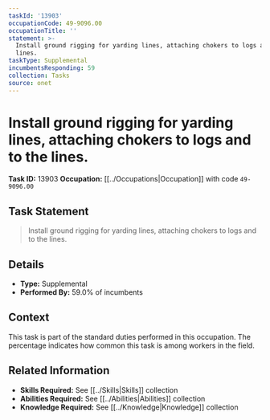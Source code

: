 ```yaml
---
taskId: '13903'
occupationCode: 49-9096.00
occupationTitle: ''
statement: >-
  Install ground rigging for yarding lines, attaching chokers to logs and to the
  lines.
taskType: Supplemental
incumbentsResponding: 59
collection: Tasks
source: onet
---
```

# Install ground rigging for yarding lines, attaching chokers to logs and to the lines.

**Task ID:** 13903
**Occupation:** [[../Occupations|Occupation]] with code `49-9096.00`

## Task Statement

> Install ground rigging for yarding lines, attaching chokers to logs and to the lines.

## Details

- **Type:** Supplemental
- **Performed By:** 59.0% of incumbents

## Context

This task is part of the standard duties performed in this occupation. The percentage indicates how common this task is among workers in the field.

## Related Information

- **Skills Required:** See [[../Skills|Skills]] collection
- **Abilities Required:** See [[../Abilities|Abilities]] collection
- **Knowledge Required:** See [[../Knowledge|Knowledge]] collection
